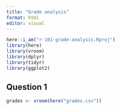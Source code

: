 ```yaml
---
title: "Grade analysis"
format: html
editor: visual
---
```


```r
here::i_am("r-101-grade-analysis.Rproj")
library(here)
library(vroom)
library(dplyr)
library(tidyr)
library(ggplot2)
```

## Question 1
```r
grades <- vroom(here("grades.csv"))
```
